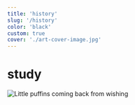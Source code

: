 ```yaml
---
title: 'history'
slug: '/history'
color: 'black'
custom: true
cover: './art-cover-image.jpg'
---
```


<div style={{ margin: `0 auto`, maxWidth: `70ch`, padding: `2rem` }}>

<h1 data-testid="page-title">study</h1>

![Little puffins coming back from wishing](https://images.unsplash.com/photo-1612564148954-59545876eaa0?ixid=MnwxMjA3fDB8MHxwaG90by1wYWdlfHx8fGVufDB8fHx8&ixlib=rb-1.2.1&auto=format&fit=crop&w=1000&q=80)

</div>
